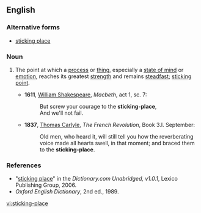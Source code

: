 ==English==

===Alternative forms===
* [[sticking place]]

===Noun===
{{en-noun}}

# {{idiomatic|dated}} The point at which a [[process]] or [[thing]], especially a [[state of mind]] or [[emotion]], reaches its greatest [[strength]] and remains [[steadfast]]; [[sticking point]].
#* '''1611''', [[w:William_Shakespeare|William Shakespeare]], ''Macbeth'', act 1, sc. 7:
#*: But screw your courage to the '''sticking-place''',
#*: And we'll not fail.
#* '''1837''', [[w:Thomas_Carlyle|Thomas Carlyle]], ''The French Revolution'', Book 3.I. September:
#*: Old men, who heard it, will still tell you how the reverberating voice made all hearts swell, in that moment; and braced them to the '''sticking-place'''.

===References===
*"[http://dictionary.reference.com/search?r=2&q=sticking%20place sticking place]" in the ''Dictionary.com Unabridged, v1.0.1'', Lexico Publishing Group, 2006.
* ''Oxford English Dictionary'', 2nd ed., 1989.

[[vi:sticking-place]]